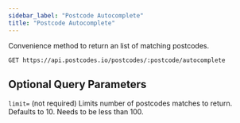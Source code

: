 ```yaml
---
sidebar_label: "Postcode Autocomplete"
title: "Postcode Autocomplete"
---
```


Convenience method to return an list of matching postcodes.

```get
GET https://api.postcodes.io/postcodes/:postcode/autocomplete
```

## Optional Query Parameters

`limit=` (not required) Limits number of postcodes matches to return. Defaults to 10. Needs to be less than 100.
